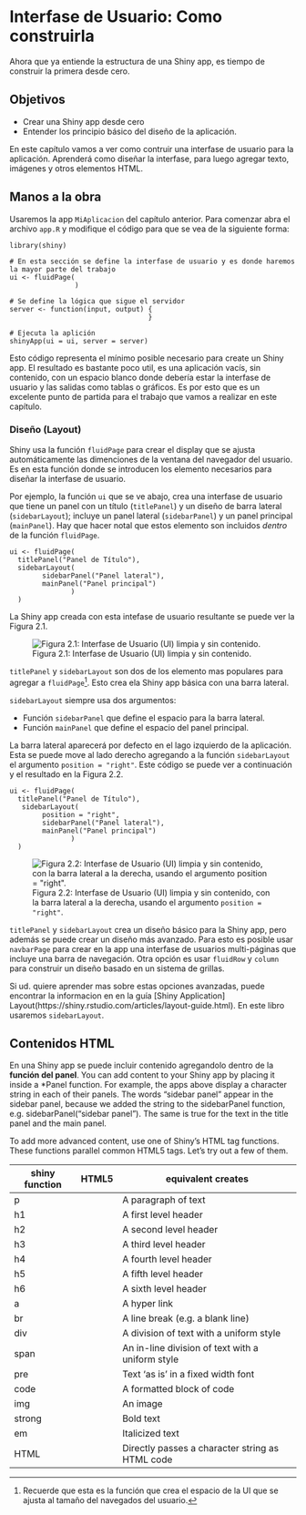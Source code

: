 
# Interfase de Usuario: Como construirla

Ahora que ya entiende la estructura de una Shiny app, es tiempo de construir la primera desde cero.


## Objetivos

- Crear una Shiny app desde cero
- Entender los principio básico del diseño de la aplicación.

En este capítulo vamos a ver como contruir una interfase de usuario para la aplicación. Aprenderá como diseñar la interfase, para luego agregar texto, imágenes y otros elementos HTML.

## Manos a la obra

Usaremos la app `MiAplicacion` del capítulo anterior. Para comenzar abra el archivo `app.R` y modifique el código para que se vea de la siguiente forma:

```
library(shiny)

# En esta sección se define la interfase de usuario y es donde haremos la mayor parte del trabajo
ui <- fluidPage(
                )

# Se define la lógica que sigue el servidor
server <- function(input, output) {
                                  }

# Ejecuta la aplición
shinyApp(ui = ui, server = server)
```

Esto código representa el mínimo posible necesario para create un Shiny app. El resultado es bastante poco util, es una aplicación vacís, sin contenido, con un espacio blanco donde debería estar la interfase de usuario y las salidas como tablas o gráficos. Es por esto que es un excelente punto de partida para el trabajo que vamos a realizar en este capítulo.

### Diseño (Layout)

Shiny usa la función `fluidPage` para crear el display que se ajusta automáticamente las dimenciones de la ventana del navegador del usuario.  Es en esta función donde se introducen los elemento necesarios para diseñar la interfase de usuario.

Por ejemplo, la función `ui` que se ve abajo, crea una interfase de usuario que tiene un panel con un título (`titlePanel`) y un diseño de barra lateral (`sidebarLayout`); incluye un panel lateral (`sidebarPanel`) y un panel principal (`mainPanel`). Hay que hacer notal que estos elemento son incluidos *dentro* de la función `fluidPage`.

```
ui <- fluidPage(
  titlePanel("Panel de Título"),
  sidebarLayout(
        sidebarPanel("Panel lateral"),
        mainPanel("Panel principal")
               )
  )
```
La Shiny app creada con esta intefase de usuario resultante se puede ver la Figura 2.1.


![Figura 2.1: Interfase de Usuario (UI) limpia y sin contenido.](imagenes/Clear_shiny.png)

`titlePanel` y `sidebarLayout` son dos de los elemento mas populares para agregar a `fluidPage`^[Recuerde que esta es la función que crea el espacio de la UI que se ajusta al tamaño del navegados del usuario.]. Esto crea ela Shiny app básica con una barra lateral.

`sidebarLayout` siempre usa dos argumentos:

- Función `sidebarPanel` que define el espacio para la barra lateral.
- Función `mainPanel` que define el espacio del panel principal. 

La barra lateral aparecerá por defecto en el lago izquierdo de la aplicación. Esta se puede move al lado derecho agregando a la función `sidebarLayout` el argumento `position = "right"`. Este código se puede ver a continuación y el resultado en la Figura 2.2.

```
ui <- fluidPage(
  titlePanel("Panel de Título"),
   sidebarLayout(
        position = "right",
        sidebarPanel("Panel lateral"),
        mainPanel("Panel principal")
               )
  )
```

![Figura 2.2: Interfase de Usuario (UI) limpia y sin contenido, con la barra lateral a la derecha, usando el argumento `position = "right"`.](imagenes/Clear_shiny_right.png)

`titlePanel` y `sidebarLayout` crea un diseño básico para la Shiny app, pero además se puede crear un diseño más avanzado. 
Para esto es posible usar `navbarPage` para crear en la app una interfase de usuarios multi-páginas que incluye una barra 
de navegación. Otra opción es usar `fluidRow` y `column` para construir un diseño basado en un sistema de grillas. 

Si ud. quiere aprender mas sobre estas opciones avanzadas, puede encontrar la informacion en en la guía [Shiny Application] Layout(https://shiny.rstudio.com/articles/layout-guide.html). En este libro usaremos `sidebarLayout`.

## Contenidos HTML

En una Shiny app se puede incluir contenido agregandolo dentro de la **función del panel**. You can add content to your Shiny app by placing it inside a *Panel function. For example, the apps above display a character string in each of their panels. The words “sidebar panel” appear in the sidebar panel, because we added the string to the sidebarPanel function, e.g. sidebarPanel("sidebar panel"). The same is true for the text in the title panel and the main panel.

To add more advanced content, use one of Shiny’s HTML tag functions. These functions parallel common HTML5 tags. Let’s try out a few of them.


| shiny function	| HTML5 | equivalent creates |
| - | - | - |
| p	| <p>	| A paragraph of text |
| h1	| <h1> | A first level header |
| h2	| <h2>	| A second level header |
| h3	| <h3>	| A third level header |
| h4	| <h4>	| A fourth level header |
| h5	| <h5>	| A fifth level header |
| h6	| <h6>	| A sixth level header |
| a	| <a>	| A hyper link |
| br	| <br>	| A line break (e.g. a blank line) |
| div	| <div>	| A division of text with a uniform style |
| span	| <span>	| An in-line division of text with a uniform style |
| pre	| <pre>	| Text ‘as is’ in a fixed width font |
| code	| <code>	| A formatted block of code |
| img	| <img>	| An image |
| strong	| <strong>	| Bold text |
| em	| <em>	| Italicized text |
| HTML	|  	| Directly passes a character string as HTML code |



